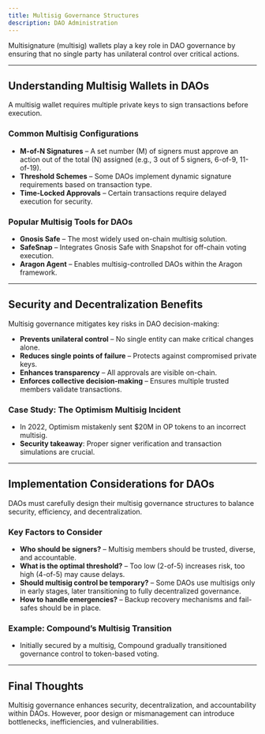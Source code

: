 ```yaml
---
title: Multisig Governance Structures
description: DAO Administration
---
```


Multisignature (multisig) wallets play a key role in DAO governance by ensuring that no single party has unilateral control over critical actions. 

---

## Understanding Multisig Wallets in DAOs  

A multisig wallet requires multiple private keys to sign transactions before execution.  

### Common Multisig Configurations  
- **M-of-N Signatures** – A set number (M) of signers must approve an action out of the total (N) assigned (e.g., 3 out of 5 signers, 6-of-9, 11-of-19).  
- **Threshold Schemes** – Some DAOs implement dynamic signature requirements based on transaction type.  
- **Time-Locked Approvals** – Certain transactions require delayed execution for security.  

### Popular Multisig Tools for DAOs  
- **Gnosis Safe** – The most widely used on-chain multisig solution.  
- **SafeSnap** – Integrates Gnosis Safe with Snapshot for off-chain voting execution.  
- **Aragon Agent** – Enables multisig-controlled DAOs within the Aragon framework.  

---

## Security and Decentralization Benefits  

Multisig governance mitigates key risks in DAO decision-making:  

- **Prevents unilateral control** – No single entity can make critical changes alone.  
- **Reduces single points of failure** – Protects against compromised private keys.  
- **Enhances transparency** – All approvals are visible on-chain.  
- **Enforces collective decision-making** – Ensures multiple trusted members validate transactions.  

### Case Study: The Optimism Multisig Incident  
- In 2022, Optimism mistakenly sent $20M in OP tokens to an incorrect multisig.  
- **Security takeaway**: Proper signer verification and transaction simulations are crucial.  

---

## Implementation Considerations for DAOs  

DAOs must carefully design their multisig governance structures to balance security, efficiency, and decentralization.  

### Key Factors to Consider  
- **Who should be signers?** – Multisig members should be trusted, diverse, and accountable.  
- **What is the optimal threshold?** – Too low (2-of-5) increases risk, too high (4-of-5) may cause delays.  
- **Should multisig control be temporary?** – Some DAOs use multisigs only in early stages, later transitioning to fully decentralized governance.  
- **How to handle emergencies?** – Backup recovery mechanisms and fail-safes should be in place.  

### Example: Compound’s Multisig Transition  
- Initially secured by a multisig, Compound gradually transitioned governance control to token-based voting.  

---

## Final Thoughts  

Multisig governance enhances security, decentralization, and accountability within DAOs. However, poor design or mismanagement can introduce bottlenecks, inefficiencies, and vulnerabilities.  
